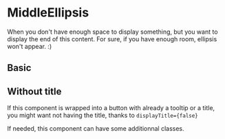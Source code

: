 
# MiddleEllipsis

When you don't have enough space to display something, but you want to display the end of this content. For sure, if you have enough room, ellipsis won't appear. :) 

## Basic

<Canvas>
    <Story id="components-middle-ellipsis--basic" />
</Canvas>

## Without title

If this component is wrapped into a button with already a tooltip or a title, you might want not having the title, thanks to `displayTitle={false}`

<Canvas>
    <Story id="components-middle-ellipsis--title" />
</Canvas>

If needed, this component can have some additionnal classes.

<Canvas>
    <Story id="components-middle-ellipsis--classes" />
</Canvas>

<ArgsTable of={MiddleEllipsis} />